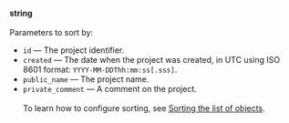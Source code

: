 **string**<br/><br/>Parameters to sort by:

- `id` — The project identifier.
- `created` — The date when the project was created, in UTC using ISO 8601 format: `YYYY-MM-DDThh:mm:ss[.sss]`.
- `public_name` — The project name.
- `private_comment` — A comment on the project.<br/><br/>To learn how to configure sorting, see [Sorting the list of objects](/docs-new/api/sorting).